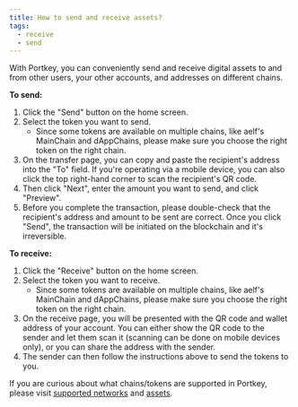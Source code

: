 ```yaml
---
title: How to send and receive assets?
tags:
  - receive
  - send
---
```


With Portkey, you can conveniently send and receive digital assets to and from other users, your other accounts, and addresses on different chains.

**To send:**

1. Click the "Send" button on the home screen.
2. Select the token you want to send.
   * Since some tokens are available on multiple chains, like aelf's MainChain and dAppChains, please make sure you choose the right token on the right chain.
3. On the transfer page, you can copy and paste the recipient's address into the "To" field. If you're operating via a mobile device, you can also click the top right-hand corner to scan the recipient's QR code.
4. Then click "Next", enter the amount you want to send, and click "Preview".
5. Before you complete the transaction, please double-check that the recipient's address and amount to be sent are correct. Once you click "Send", the transaction will be initiated on the blockchain and it's irreversible.

**To receive:**

1. Click the "Receive" button on the home screen.
2. Select the token you want to receive.
   * Since some tokens are available on multiple chains, like aelf's MainChain and dAppChains, please make sure you choose the right token on the right chain.
3. On the receive page, you will be presented with the QR code and wallet address of your account. You can either show the QR code to the sender and let them scan it (scanning can be done on mobile devices only), or you can share the address with the sender.
4. The sender can then follow the instructions above to send the tokens to you.

If you are curious about what chains/tokens are supported in Portkey, please visit [supported networks](/docs/What-networks-does-Portkey-support "") and [assets](/docs/What-assets-can-I-manage-in-Portkey "").
